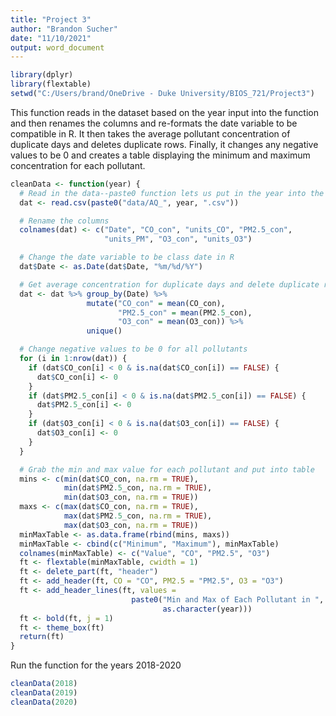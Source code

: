 ---
title: "Project 3"
author: "Brandon Sucher"
date: "11/10/2021"
output: word_document
---

```{r setup, warning=FALSE, message=FALSE}
library(dplyr)
library(flextable)
setwd("C:/Users/brand/OneDrive - Duke University/BIOS_721/Project3")
```

This function reads in the dataset based on the year input into the function and then renames the columns and re-formats the date variable to be compatible in R. It then takes the average pollutant concentration of duplicate days and deletes duplicate rows. Finally, it changes any negative values to be 0 and creates a table displaying the minimum and maximum concentration for each pollutant.
```{r}
cleanData <- function(year) {
  # Read in the data--paste0 function lets us put in the year into the csv name
  dat <- read.csv(paste0("data/AQ_", year, ".csv"))

  # Rename the columns
  colnames(dat) <- c("Date", "CO_con", "units_CO", "PM2.5_con",
                     "units_PM", "O3_con", "units_O3")

  # Change the date variable to be class date in R
  dat$Date <- as.Date(dat$Date, "%m/%d/%Y")

  # Get average concentration for duplicate days and delete duplicate rows
  dat <- dat %>% group_by(Date) %>%
                 mutate("CO_con" = mean(CO_con),
                        "PM2.5_con" = mean(PM2.5_con),
                        "O3_con" = mean(O3_con)) %>%
                 unique()

  # Change negative values to be 0 for all pollutants
  for (i in 1:nrow(dat)) {
    if (dat$CO_con[i] < 0 & is.na(dat$CO_con[i]) == FALSE) {
      dat$CO_con[i] <- 0
    }
    if (dat$PM2.5_con[i] < 0 & is.na(dat$PM2.5_con[i]) == FALSE) {
      dat$PM2.5_con[i] <- 0
    }
    if (dat$O3_con[i] < 0 & is.na(dat$O3_con[i]) == FALSE) {
      dat$O3_con[i] <- 0
    }
  }

  # Grab the min and max value for each pollutant and put into table
  mins <- c(min(dat$CO_con, na.rm = TRUE),
            min(dat$PM2.5_con, na.rm = TRUE),
            min(dat$O3_con, na.rm = TRUE))
  maxs <- c(max(dat$CO_con, na.rm = TRUE),
            max(dat$PM2.5_con, na.rm = TRUE),
            max(dat$O3_con, na.rm = TRUE))
  minMaxTable <- as.data.frame(rbind(mins, maxs))
  minMaxTable <- cbind(c("Minimum", "Maximum"), minMaxTable)
  colnames(minMaxTable) <- c("Value", "CO", "PM2.5", "O3")
  ft <- flextable(minMaxTable, cwidth = 1)
  ft <- delete_part(ft, "header")
  ft <- add_header(ft, CO = "CO", PM2.5 = "PM2.5", O3 = "O3")
  ft <- add_header_lines(ft, values =
                           paste0("Min and Max of Each Pollutant in ",
                                  as.character(year)))
  ft <- bold(ft, j = 1)
  ft <- theme_box(ft)
  return(ft)
}
```

\pagebreak
Run the function for the years 2018-2020
```{r}
cleanData(2018)
cleanData(2019)
cleanData(2020)
```

